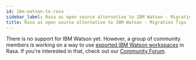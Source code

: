 ```yaml
---
id: ibm-watson-to-rasa
sidebar_label: Rasa as open source alternative to IBM Watson - Migration Tips
title: Rasa as open source alternative to IBM Watson - Migration Tips
---
```


There is no support for IBM Watson yet. However, a group of community members is working on a way 
to use <a className="reference external" href="https://developer.ibm.com/tutorials/learn-how-to-export-import-a-watson-assistant-workspace/" target="_blank">exported IBM Watson workspaces</a> 
in Rasa. If you're interested in that, check out our <a className="reference external" href="https://forum.rasa.com/" target="_blank">Community Forum</a>.
